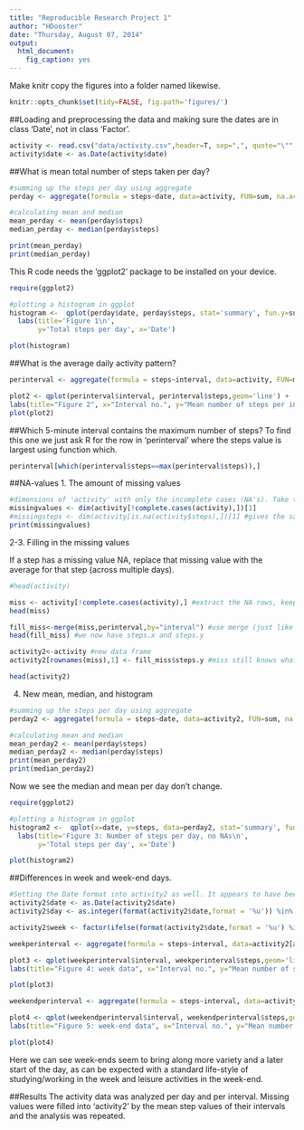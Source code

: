 ```yaml
---
title: "Reproducible Research Project 1"
author: "HDooster"
date: "Thursday, August 07, 2014"
output:
  html_document:
    fig_caption: yes
---
```


Make knitr copy the figures into a folder named likewise.

```r
knitr::opts_chunk$set(tidy=FALSE, fig.path='figures/')
```

##Loading and preprocessing the data and making sure the dates are in class 'Date', not in class 'Factor'.

```r
activity <- read.csv("data/activity.csv",header=T, sep=",", quote="\"",stringsAsFactors = FALSE)
activity$date <- as.Date(activity$date)
```



##What is mean total number of steps taken per day?

```r
#summing up the steps per day using aggregate
perday <- aggregate(formula = steps~date, data=activity, FUN=sum, na.action=na.omit)

#calculating mean and median
mean_perday <- mean(perday$steps)
median_perday <- median(perday$steps)

print(mean_perday)
print(median_perday)
```

This R code needs the 'ggplot2' package to be installed on your device.
```r
require(ggplot2)

#plotting a histogram in ggplot
histogram <-  qplot(perday$date, perday$steps, stat='summary', fun.y=sum, geom='histogram') + 
  labs(title='Figure 1\n',
       y='Total steps per day', x='Date')

plot(histogram)

```


##What is the average daily activity pattern?

```r
perinterval <- aggregate(formula = steps~interval, data=activity, FUN=mean, na.action=na.omit)
```


```r
plot2 <- qplot(perinterval$interval, perinterval$steps,geom='line') + 
labs(title="Figure 2", x="Interval no.", y="Mean number of steps per interval")
plot(plot2)
```

##Which 5-minute interval contains the maximum number of steps?
To find this one we just ask R for the row in 'perinterval' where the steps value is largest using function which.
```r
perinterval[which(perinterval$steps==max(perinterval$steps)),]
```

##NA-values
1. The amount of missing values
```r
#dimensions of 'activity' with only the incomplete cases (NA's). Take the length by adding [1] of the dim() vector c(#rows, #columns=3).
missingvalues <- dim(activity[!complete.cases(activity),])[1]
#missingsteps <- dim(activity[is.na(activity$steps),])[1] #gives the same answer
print(missingvalues)
```

2-3. Filling in the missing values

If a step has a missing value NA, replace that missing value with the average for that step (across multiple days).
```r
#head(activity)

miss <- activity[!complete.cases(activity),] #extract the NA rows, keep the rownames (the row numbers they have in 'activity')
head(miss)

fill_miss<-merge(miss,perinterval,by="interval") #use merge (just like index/matching in excel) to go grab an interval's average steps from  'perinterval'.
head(fill_miss) #we now have steps.x and steps.y

activity2<-activity #new data frame
activity2[rownames(miss),1] <- fill_miss$steps.y #miss still knows what row numbers the NA values were at! take activity2 at those rownames, and fill in the 'NA' steps as the 'fill_miss$steps.y'

head(activity2)
```

4. New mean, median, and histogram
```r
#summing up the steps per day using aggregate
perday2 <- aggregate(formula = steps~date, data=activity2, FUN=sum, na.action=na.omit)

#calculating mean and median
mean_perday2 <- mean(perday$steps)
median_perday2 <- median(perday$steps)
print(mean_perday2)
print(median_perday2)

```
Now we see the median and mean per day don't change. 
```r
require(ggplot2)

#plotting a histogram in ggplot
histogram2 <-  qplot(x=date, y=steps, data=perday2, stat='summary', fun.y=sum, geom='histogram') + 
  labs(title='Figure 3: Number of steps per day, no NAs\n',
       y='Total steps per day', x='Date')

plot(histogram2)

```

##Differences in week and week-end days.

```r
#Setting the Date format into activity2 as well. It appears to have been lost somewhere along the line.
activity2$date <- as.Date(activity2$date)
activity2$day <- as.integer(format(activity2$date,format = '%u')) %in% c(1:5)
```

```r

activity2$week <- factor(ifelse(format(activity2$date,format = '%u') %in% c(1:5),'week','week-end'))

weekperinterval <- aggregate(formula = steps~interval, data=activity2[activity2$week=="week",], FUN=mean, na.action=na.omit)

plot3 <- qplot(weekperinterval$interval, weekperinterval$steps,geom='line') + 
labs(title="Figure 4: week data", x="Interval no.", y="Mean number of steps per interval")

plot(plot3)
```

```r
weekendperinterval <- aggregate(formula = steps~interval, data=activity2[activity2$week=="week-end",], FUN=mean, na.action=na.omit)

plot4 <- qplot(weekendperinterval$interval, weekendperinterval$steps,geom='line') + 
labs(title="Figure 5: week-end data", x="Interval no.", y="Mean number of steps per interval")

plot(plot4)
```

Here we can see week-ends seem to bring along more variety and a later start of the day, as can be expected with a standard life-style of studying/working in the week and leisure activities in the week-end.

##Results
The activity data was analyzed per day and per interval. Missing values were filled into 'activity2' by the mean step values of their intervals and the analysis was repeated.